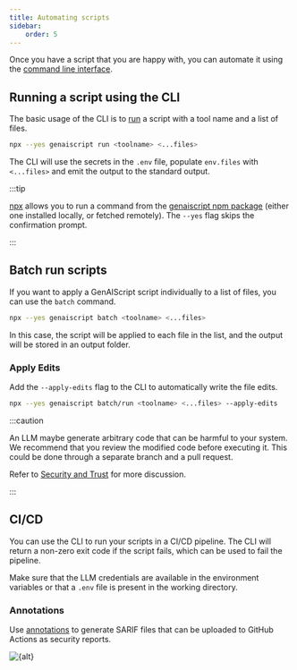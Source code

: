 ```yaml
---
title: Automating scripts
sidebar:
    order: 5
---
```


Once you have a script that you are happy with, you can automate it using the [command line interface](/genaiscript/reference/cli).

## Running a script using the CLI

The basic usage of the CLI is to [run](/genaiscript/reference/cli/run/) a script with a tool name and a list of files.

```sh wrap
npx --yes genaiscript run <toolname> <...files>
```

The CLI will use the secrets in the `.env` file, populate `env.files` with `<...files>` and emit the output to the standard output.

:::tip

[npx](https://docs.npmjs.com/cli/v10/commands/npx) allows you to run a command 
from the [genaiscript npm package](https://www.npmjs.com/package/genaiscript) (either one installed locally, or fetched remotely). 
The `--yes` flag skips the confirmation prompt.

:::


## Batch run scripts

If you want to apply a GenAIScript script individually to a list of files, you can use the `batch` command.

```sh wrap "batch"
npx --yes genaiscript batch <toolname> <...files>
```

In this case, the script will be applied to each file in the list, and the output will be stored in an output folder.

### Apply Edits

Add the `--apply-edits` flag to the CLI to automatically write the file edits.

```sh wrap "--apply-edits"
npx --yes genaiscript batch/run <toolname> <...files> --apply-edits
```

:::caution

An LLM maybe generate arbitrary code that can be harmful to your system. 
We recommend that you review the modified code before executing it. This could be done through a separate
branch and a pull request.

Refer to [Security and Trust](/genaiscript/reference/security-and-trust) for more discussion.

:::

## CI/CD

You can use the CLI to run your scripts in a CI/CD pipeline. 
The CLI will return a non-zero exit code if the script fails, which can be used to fail the pipeline.

Make sure that the LLM credentials are available in the environment variables 
or that a `.env` file is present in the working directory.

### Annotations

Use [annotations](/genaiscript/reference/scripts/annotations) to generate SARIF files that can be uploaded to GitHub Actions as security reports.

<Image src={src} alt={alt} />
